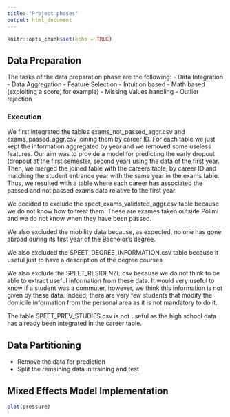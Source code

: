 ```yaml
---
title: "Project phases"
output: html_document
---
```


```r
knitr::opts_chunk$set(echo = TRUE)
```

## Data Preparation
The tasks of the data preparation phase are the following:
- Data Integration 
- Data Aggregation
- Feature Selection
  - Intuition based
  - Math based (exploiting a score, for example)
- Missing Values handling
- Outlier rejection

### Execution
We first integrated the tables exams_not_passed_aggr.csv and exams_passed_aggr.csv joining them by career ID. For each table we just kept the information aggregated by year and we removed some useless features. Our aim was to provide a model for predicting the early dropout (dropout at the first semester, second year) using the data of the first year. 
Then, we merged the joined table with the careers table, by career ID and matching the student entrance year with the same year in the exams table. Thus, we resulted with a table where each career has associated the passed and not passed exams data relative to the first year. 

We decided to exclude the speet_exams_validated_aggr.csv table because we do not know how to treat them. These are exames taken outside Polimi and we do not know when they have been passed. 

We also excluded the mobility data because, as expected, no one has gone abroad during its first year of the Bachelor's degree. 

We also excluded the SPEET_DEGREE_INFORMATION.csv table because it useful just to have a description of the degree courses

We also exclude the SPEET_RESIDENZE.csv because we do not think to be able to extract useful information from these data. It would very useful to know if a student was a commuter, however, we think this information is not given by these data. Indeed, there are very few students that modify the domicile information from the personal area as it is not mandatory to do it.

The table SPEET_PREV_STUDIES.csv is not useful as the high school data has already been integrated in the career table.

## Data Partitioning
- Remove the data for prediction
- Split the remaining data in training and test


## Mixed Effects Model Implementation

```r
plot(pressure)
```


